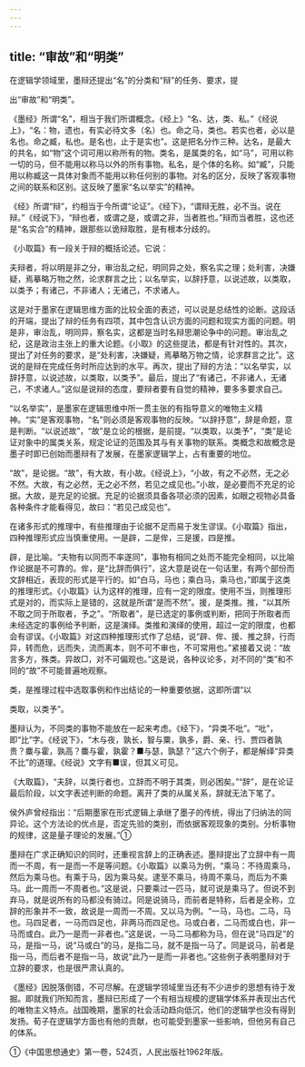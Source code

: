 ```yaml
---
---
---
```

title: “审故”和“明类”
---



在逻辑学领域里，墨辩还提出“名”的分类和“辩”的任务、要求，提

出“审故”和“明类”。

《墨经》所谓“名”，相当于我们所谓概念。《经上》“名、达，类、私。”《经说上》，“名：物，遗也，有实必待文多（名）也。命之马，类也。若实也者，必以是名也。命之臧，私也。是名也，止于是实也”。这是把名分作三种。达名，是最大的共名，如“物”这个词可用以称所有的物。类名，是属类的名，如“马”，可用以称一切的马，但不能用以称马以外的所有事物。私名，是个体的名称。如“臧”，只能用以称臧这一具体对象而不能用以称任何别的事物。对名的区分，反映了客观事物之间的联系和区别。这反映了墨家“名以举实”的精神。

《经》所谓“辩”，约相当于今所谓“论证”。《经下》，“谓辩无胜，必不当。说在辩。”《经说下》，“辩也者，或谓之是，或谓之非，当者胜也。”辩而当者胜，这也还是“名实合”的精神，跟那些以诡辩取胜，是有根本分歧的。

《小取篇》有一段关于辩的概括论述。它说：

夫辩者，将以明是非之分，审治乱之纪，明同异之处，察名实之理；处利害，决嫌疑，焉摹略万物之然，论求群言之比；以名举实，以辞抒意，以说述故，以类取，以类予；有诸己，不非诸人；无诸己，不求诸人。

这是对于墨家在逻辑思维方面的比较全面的表述，可以说是总结性的论断。这段话的开端，提出了辩的任务有四项，其中包含认识方面的问题和现实方面的问题。明是非，审治乱，明同异，察名实，这都是当时名辩思潮论争中的问题。审治乱之纪，这是政治主张上的重大论题。《小取》的这些提法，都是有针对性的。其次，提出了对任务的要求，是“处利害，决嫌疑，焉摹略万物之情，论求群言之比”。这说的是辩在完成任务时所应达到的水平。再次，提出了辩的方法：“以名举实，以辞抒意，以说述故，以类取，以类予”。最后，提出了“有诸己，不非诸人，无诸己，不求诸人。”这似是说辩的态度，要辩者要有自觉的精神，要多多要求自己。

“以名举实”，是墨家在逻辑思维中所一贯主张的有指导意义的唯物主义精神。“实”是客观事物，“名”则必须是客观事物的反映。“以辞抒意”，辞是命题，意是判断。“以说述故”，“故”是立论的根据，是前提。“以类取，以类予”，“类”是论证对象中的属类关系，规定论证的范围及其与有关事物的联系。类概念和故概念是墨子时即已创始而墨辩有了发展，在墨家逻辑学上，占有重要的地位。

“故”，是论据。“故”，有大故，有小故。《经说上》，“小故，有之不必然，无之必不然。大故，有之必然，无之必不然，若见之成见也。”小故，是必要而不充足的论据。大故，是充足的论据。充足的论据须具备各项必须的因素，如眼之视物必具备各种条件才能看得见，故曰：“若见己成见也”。

在诸多形式的推理中，有些推理由于论据不足而易于发生谬误。《小取篇》指出，四种推理形式应当慎重使用。一是辟，二是侔，三是援，四是推。

辟，是比喻。“夫物有以同而不率遂同”，事物有相同之处而不能完全相同，以比喻作论据是不可靠的。侔，是“比辞而俱行”，这大意是说在一句话里，有两个部份而文辞相近，表现的形式是平行的。如“白马，马也；乘白马，乘马也，”即属于这类的推理形式。《小取篇》认为这样的推理，应有一定的限度。使用不当，则推理形式是对的，而实际上是错的，这就是所谓“是而不然”。援，是类推。推，“以其所不取之同于所取者，予之”。“所取者”，是已选定的事例或判断，把同于所取者而未经选定的事例给予判断，这是演绎。类推和演绎的使用，超过一定的限度，也都会有谬误。《小取篇》对这四种推理形式作了总结，说“辟、侔、援、推之辞，行而异，转而危，远而失，流而离本，则不可不审也，不可常用也。”紧接着又说：“故言多方，殊类。异故□，对不可偏观也。”这是说，各种议论多，对不同的“类”和不同的“故”不可能普遍地观察。

类，是推理过程中选取事例和作出结论的一种重要依据，这即所谓“以

类取，以类予”。

墨辩认为，不同类的事物不能放在一起来考虑。《经下》，“异类不吡”。“吡”，即“比”字。《经说下》，“木与夜，孰长，智与粟，孰多，爵、亲、行、贾四者孰贵？麋与霍，孰高？麋与霍，孰霍？■与瑟，孰瑟？”这六个例子，都是解绎“异类不比”的道理。《经说》文字有■误，但其义可见。

《大取篇》，“夫辞，以类行者也，立辞而不明于其类，则必困矣。”“辞”，是在论证最后阶段，以文字表述判断的命题。离开了类的从属关系，辞就无法下笔了。

侯外庐曾经指出：“后期墨家在形式逻辑上承继了墨子的传统，得出了归纳法的同异论。这个方法论的优点是，否定先验的类别，而依据客观现象的类别。分析事物的规律，这是量子理论的发展。”①

墨辩在广求正确知识的同时，还重视言辞上的正确表述。墨辩提出了立辞中有一周而一不周，有一是而一不是等问题。《小取篇》以乘马为例，“乘马：不待周乘马，然后为乘马也。有乘于马，因为乘马矣。逮至不乘马，待周不乘马，而后为不乘马。此一周而一不周者也。”这是说，只要乘过一匹马，就可说是乘马了。但说不到弃马，就是说所有的马都没有骑过。同是说骑马，而前者是特称，后者是全称，立辞的形象并不一致，故说是一周而一不周。又以马为例。“一马，马也。二马，马也。马四足者，一马而四足也，非两马而四足也。马或白者，二马而或白也，非一马而或白。此乃一是而一非者也。”这是说，一马二马都称为马，但在说“马四足”的马，是指一马，说“马或白”的马，是指二马，就不是指一马了。同是说马，前者是指一马，而后者不是指一马，故说“此乃一是而一非者也。”这些例子表明墨辩对于立辞的要求，也是很严肃认真的。

《墨经》因脱落倒错，不可尽解。在逻辑学领域里当还有不少进步的思想有待于发掘。即就我们所知而言，墨辩已形成了一个有相当规模的逻辑学体系并表现出古代的唯物主义特点。战国晚期，墨家的社会活动趋向低沉，他们的逻辑学也没有得到发扬。荀子在逻辑学方面也有他的贡献，也可能受到墨家一些影响，但他另有自己的体系。

①《中国思想通史》第一卷，524页，人民出版社1962年版。